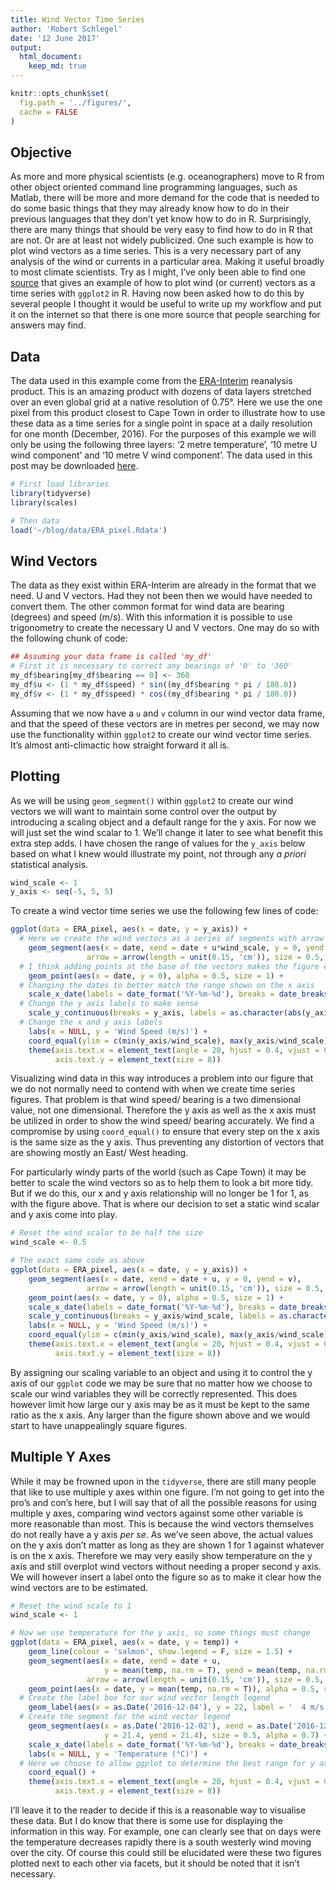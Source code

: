 ```yaml
---
title: Wind Vector Time Series
author: 'Robert Schlegel'
date: '12 June 2017'
output: 
  html_document:
    keep_md: true
---
```


```r
knitr::opts_chunk$set(
  fig.path = '../figures/',
  cache = FALSE
)
```

## Objective
As more and more physical scientists (e.g. oceanographers) move to R from other object oriented command line programming languages, such as Matlab, there will be more and more demand for the code that is needed to do some basic things that they may already know how to do in their previous languages that they don't yet know how to do in R. Surprisingly, there are many things that should be very easy to find how to do in R that are not. Or are at least not widely publicized. One such example is how to plot wind vectors as a time series. This is a very necessary part of any analysis of the wind or currents in a particular area. Making it useful broadly to most climate scientists. Try as I might, I've only been able to find one [source](http://jason-doug-climate.blogspot.co.za/2014/08/weather-station-at-worldfish-hq-goes.html) that gives an example of how to plot wind (or current) vectors as a time series with `ggplot2` in R. Having now been asked how to do this by several people I thought it would be useful to write up my workflow and put it on the internet so that there is one more source that people searching for answers may find.

## Data
The data used in this example come from the [ERA-Interim](http://apps.ecmwf.int/datasets/data/interim-full-daily/levtype=sfc/) reanalysis product. This is an amazing product with dozens of data layers stretched over an even global grid at a native resolution of 0.75°. Here we use the one pixel from this product closest to Cape Town in order to illustrate how to use these data as a time series for a single point in space at a daily resolution for one month (December, 2016). For the purposes of this example we will only be using the following three layers: '2 metre temperature', '10 metre U wind component' and '10 metre V wind component'. The data used in this post may be downloaded [here](https://github.com/schrob040/blog/blob/master/data/ERA_pixel.Rdata).

```r
# First load libraries
library(tidyverse)
library(scales)

# Then data
load('~/blog/data/ERA_pixel.Rdata')
```

## Wind Vectors
The data as they exist within ERA-Interim are already in the format that we need. U and V vectors. Had they not been then we would have needed to convert them. The other common format for wind data are bearing (degrees) and speed (m/s). With this information it is possible to use trigonometry to create the necessary U and V vectors. One may do so with the following chunk of code:

```r
## Assuming your data frame is called 'my_df'
# First it is necessary to correct any bearings of '0' to '360'
my_df$bearing[my_df$bearing == 0] <- 360
my_df$u <- (1 * my_df$speed) * sin((my_df$bearing * pi / 180.0))
my_df$v <- (1 * my_df$speed) * cos((my_df$bearing * pi / 180.0))
```

Assuming that we now have a `u` and `v` column in our wind vector data frame, and that the speed of these vectors are in metres per second, we may now use the functionality within `ggplot2` to create our wind vector time series. It's almost anti-climactic how straight forward it all is.

## Plotting
As we will be using `geom_segment()` within `ggplot2` to create our wind vectors we will want to maintain some control over the output by introducing a scaling object and a default range for the y axis. For now we will just set the wind scalar to 1. We'll change it later to see what benefit this extra step adds. I have chosen the range of values for the `y_axis` below based on what I knew would illustrate my point, not through any _a priori_ statistical analysis.

```r
wind_scale <- 1
y_axis <- seq(-5, 5, 5)
```

To create a wind vector time series we use the following few lines of code:

```r
ggplot(data = ERA_pixel, aes(x = date, y = y_axis)) +
  # Here we create the wind vectors as a series of segments with arrow tips
    geom_segment(aes(x = date, xend = date + u*wind_scale, y = 0, yend = v*wind_scale), 
                 arrow = arrow(length = unit(0.15, 'cm')), size = 0.5, alpha = 0.7) +
  # I think adding points at the base of the vectors makes the figure easier to read
    geom_point(aes(x = date, y = 0), alpha = 0.5, size = 1) +
  # Changing the dates to better match the range shown on the x axis
    scale_x_date(labels = date_format('%Y-%m-%d'), breaks = date_breaks('4 days')) +
  # Change the y axis labels to make sense
    scale_y_continuous(breaks = y_axis, labels = as.character(abs(y_axis)/wind_scale)) +
  # Change the x and y axis labels
    labs(x = NULL, y = 'Wind Speed (m/s)') +
    coord_equal(ylim = c(min(y_axis/wind_scale), max(y_axis/wind_scale))) +
    theme(axis.text.x = element_text(angle = 20, hjust = 0.4, vjust = 0.5, size = 8),
          axis.text.y = element_text(size = 8))
```

Visualizing wind data in this way introduces a problem into our figure that we do not normally need to contend with when we create time series figures. That problem is that wind speed/ bearing is a two dimensional value, not one dimensional. Therefore the y axis as well as the x axis must be utilized in order to show the wind speed/ bearing accurately. We find a compromise by using `coord_equal()` to ensure that every step on the x axis is the same size as the y axis. Thus preventing any distortion of vectors that are showing mostly an East/ West heading.

For particularly windy parts of the world (such as Cape Town) it may be better to scale the wind vectors so as to help them to look a bit more tidy. But if we do this, our x and y axis relationship will no longer be 1 for 1, as with the figure above. That is where our decision to set a static wind scalar and y axis come into play.

```r
# Reset the wind scalar to be half the size
wind_scale <- 0.5

# The exact same code as above
ggplot(data = ERA_pixel, aes(x = date, y = y_axis)) +
    geom_segment(aes(x = date, xend = date + u, y = 0, yend = v), 
                 arrow = arrow(length = unit(0.15, 'cm')), size = 0.5, alpha = 0.7) +
    geom_point(aes(x = date, y = 0), alpha = 0.5, size = 1) +
    scale_x_date(labels = date_format('%Y-%m-%d'), breaks = date_breaks('4 days')) +
    scale_y_continuous(breaks = y_axis/wind_scale, labels = as.character(abs(y_axis)/wind_scale)) +
    labs(x = NULL, y = 'Wind Speed (m/s)') +
    coord_equal(ylim = c(min(y_axis/wind_scale), max(y_axis/wind_scale))) +
    theme(axis.text.x = element_text(angle = 20, hjust = 0.4, vjust = 0.5, size = 8),
          axis.text.y = element_text(size = 8))
```

By assigning our scaling variable to an object and using it to control the y axis of our `ggplot` code we may be sure that no matter how we choose to scale our wind variables they will be correctly represented. This does however limit how large our y axis may be as it must be kept to the same ratio as the x axis. Any larger than the figure shown above and we would start to have unappealingly square figures.

## Multiple Y Axes
While it may be frowned upon in the `tidyverse`, there are still many people that like to use multiple y axes within one figure. I'm not going to get into the pro's and con's here, but I will say that of all the possible reasons for using multiple y axes, comparing wind vectors against some other variable is more reasonable than most. This is because the wind vectors themselves do not really have a y axis _per se_. As we've seen above, the actual values on the y axis don't matter as long as they are shown 1 for 1 against whatever is on the x axis. Therefore we may very easily show temperature on the y axis and still overplot wind vectors without needing a proper second y axis. We will however insert a label onto the figure so as to make it clear how the wind vectors are to be estimated.

```r
# Reset the wind scale to 1
wind_scale <- 1

# Now we use temperature for the y axis, so some things must change
ggplot(data = ERA_pixel, aes(x = date, y = temp)) +
    geom_line(colour = 'salmon', show.legend = F, size = 1.5) +
    geom_segment(aes(x = date, xend = date + u, 
                     y = mean(temp, na.rm = T), yend = mean(temp, na.rm = T) +v), 
                 arrow = arrow(length = unit(0.15, 'cm')), size = 0.5, alpha = 0.7) +
    geom_point(aes(x = date, y = mean(temp, na.rm = T)), alpha = 0.5, size = 1) +
  # Create the label box for our wind vector length legend
    geom_label(aes(x = as.Date('2016-12-04'), y = 22, label = '  4 m/s  \n'), size = 5) +
  # Create the segment for the wind vector legend
    geom_segment(aes(x = as.Date('2016-12-02'), xend = as.Date('2016-12-06'), 
                     y = 21.4, yend = 21.4), size = 0.5, alpha = 0.7) +
    scale_x_date(labels = date_format('%Y-%m-%d'), breaks = date_breaks('4 days')) +
    labs(x = NULL, y = 'Temperature (°C)') +
  # Here we choose to allow ggplot to determine the best range for y axis values
    coord_equal() +
    theme(axis.text.x = element_text(angle = 20, hjust = 0.4, vjust = 0.5, size = 8),
          axis.text.y = element_text(size = 8))
```

I'll leave it to the reader to decide if this is a reasonable way to visualise these data. But I do know that there is some use for displaying the information in this way. For example, one can clearly see that on days were the temperature decreases rapidly there is a south westerly wind moving over the city. Of course this could still be elucidated were these two figures plotted next to each other via facets, but it should be noted that it isn't necessary.
